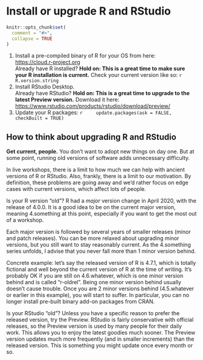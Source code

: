# Install or upgrade R and RStudio {#install-r-rstudio}

```r
knitr::opts_chunk$set(
  comment = "#>",
  collapse = TRUE
)
```

1. Install a pre-compiled binary of R for your OS from here:  
    <https://cloud.r-project.org>  
    Already have R installed? **Hold on: This is a great time to make sure your R installation is current.** Check your current version like so:
    ```r
    R.version.string
    ```
1. Install RStudio Desktop.  
   Already have RStudio? **Hold on: This is a great time to upgrade to the latest Preview version.** Download it here:  
    <https://www.rstudio.com/products/rstudio/download/preview/>
1. Update your R packages:
    ```r
    update.packages(ask = FALSE, checkBuilt = TRUE)
    ```

## How to think about upgrading R and RStudio

**Get current, people.** You don't want to adopt new things on day one. But at some point, running old versions of software adds unnecessary difficulty.

In live workshops, there is a limit to how much we can help with ancient versions of R or RStudio. Also, frankly, there is a limit to our motivation. By definition, these problems are going away and we'd rather focus on edge cases with current versions, which affect lots of people.

Is your R version "old"? R had a *major* version change in April 2020, with the release of 4.0.0. It is a good idea to be on the current major version, meaning 4.something at this point, especially if you want to get the most out of a workshop.

Each major version is followed by several years of smaller releases (minor and patch releases). You can be more relaxed about upgrading minor versions, but you still want to stay reasonably current. As the 4.something series unfolds, I advise that you never fall more than 1 minor version behind.

Concrete example: let's say the released version of R is 4.7.1, which is totally fictional and well beyond the current version of R at the time of writing.
It's probably OK if you are still on 4.6.whatever, which is one minor version behind and is called "r-oldrel".
Being one minor version behind usually doesn't cause trouble.
Once you are 2 minor versions behind (4.5.whatever or earlier in this example), you will start to suffer.
In particular, you can no longer install pre-built binary add-on packages from CRAN.

Is your RStudio "old"? Unless you have a specific reason to prefer the released version, try the Preview. RStudio is fairly conservative with official releases, so the Preview version is used by many people for their daily work. This allows you to enjoy the latest goodies much sooner. The Preview version updates much more frequently (and in smaller increments) than the released version. This is something you might update once every month or so.
